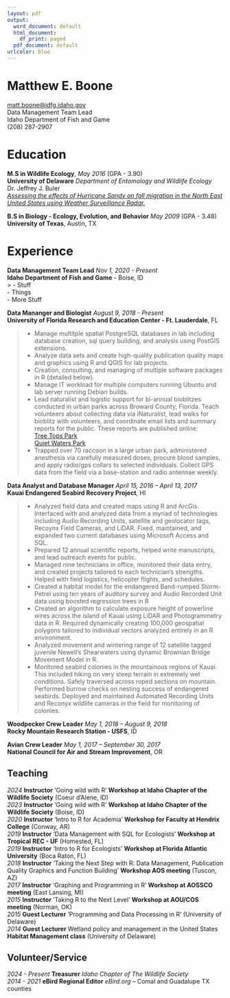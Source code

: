 ```yaml
---
layout: pdf
output:
  word_document: default
  html_document:
    df_print: paged
  pdf_document: default
urlcolor: blue
---
```



Matthew E. Boone  
============================================  
[matt.boone@idfg.idaho.gov](matt.boone@idfg.idaho.gov)   
Data Management Team Lead  
Idaho Department of Fish and Game  
(208) 287-2907

# Education  
**M.S in Wildlife Ecology**, *May 2016* (GPA - 3.90)  
**University of Delaware** *Department of Entomology and Wildlife Ecology*  
Dr. Jeffrey J. Buler  
[*Assessing the effects of Hurricane Sandy on fall migration in the North East United States using Weather Surveillance Radar.* ](http://udspace.udel.edu/handle/19716/19774)  

**B.S in Biology - Ecology, Evolution, and Behavior** *May 2009* (GPA - 3.48)  
**University of Texas**, Austin, TX  

# Experience  

**Data Management Team Lead** *Nov 1, 2020 - Present*  
**Idaho Department of Fish and Game** - Boise, ID  
> - Stuff  
- Things  
- More Stuff  

**Data Mananger and Biologist** *August 9, 2018 - Present*  
**University of Florida Research and Education Center - Ft. Lauderdale**, FL  

> - Manage multitple spatial PostgreSQL databases in lab including database creation, sql query building, and analysis using PostGIS extensions.
- Analyze data sets and create high-quality publication quality maps and graphics using R and QGIS for lab projects.
- Creation, consulting, and managing of multiple software packages in R (detailed below).
- Manage IT workload for multiple computers running Ubuntu and lab server running Debian builds.
- Lead naturalist and logistic support for bi-annual bioblitzes conducted in urban parks across Broward County, Florida. Teach volunteers about collecting data via iNaturalist, lead walks for bioblitz with volunteers, and coordinate email lists and summary reports for the public.
These reports are published online:  
[Tree Tops Park](https://mablab.org/post/2018-11-07-bioblitz-summary/)  
[Quiet Waters Park](https://mablab.org/post/qwp-bioblitz-sumdmary/)
- Trapped over 70 raccoon in a large urban park, administered anesthesia via carefully measured doses, procure blood samples, and apply radio/gps collars to selected individuals. Collect GPS data from the field via a base-station and radio antennae weekly.

**Data Analyst and Database Manager** *April 15, 2016 – April 13, 2017*  
**Kauai Endangered Seabird Recovery Project**, HI  

> -	Analyzed field data and created maps using R and ArcGis. Interfaced with and analyzed data from a myriad of technologies including Audio Recording Units, satellite and geolocator tags, Recoynx Field Cameras, and LiDAR. Fixed, maintained, and expanded two current databases using Microsoft Access and SQL.
-	Prepared 12 annual scientific reports, helped write manuscripts, and lead outreach events for public.
-	Managed nine technicians in office, monitored their data entry, and created projects tailored to each technician's strengths. Helped with field logistics, helicopter flights, and schedules.
-	Created a habitat model for the endangered Band-rumped Storm-Petrel using ten years of auditory survey and Audio Recorded Unit data using boosted regression trees in R
-	Created an algorithm to calculate exposure height of powerline wires across the island of Kauai using LiDAR and Photogrammetry data in R. Required dynamically creating 100,000 geospatial polygons tailored to individual vectors analyzed entirely in an R environment.
-	Analyzed movement and wintering range of 12 satellite tagged juvenile Newell’s Shearwaters using dynamic Brownian Bridge Movement Model in R.
- Monitored seabird colonies in the mountainous regions of Kauai. This included hiking on very steep
terrain in extremely wet conditions. Safely traversed across roped sections on mountain. Performed burrow checks on nesting success of endangered seabirds. Deployed and maintained Automated Recording Units and Reconyx wildlife cameras in the field for monitoring of colonies.

**Woodpecker Crew Leader** *May 1, 2018 – August 9, 2018*  
**Rocky Mountain Research Station - USFS**, ID  

**Avian Crew Leader** *May 1, 2017 – September 30, 2017*  
**National Council for Air and Stream Improvement**, OR  

## Teaching

*2024* **Instructor** 'Going wild with R' **Workshop at Idaho Chapter of the Wildlife Society** (Coeur d'Alene, ID)  
*2023* **Instructor** 'Going wild with R' **Workshop at Idaho Chapter of the Wildlife Society** (Boise, ID)  
*2020* **Instructor** 'Intro to R for Academia' **Workshop for Faculty at Hendrix College** (Conway, AR)  
*2019* **Instructor** 'Data Management with SQL for Ecologists' **Workshop at Tropical REC - UF** (Homested, FL)  
*2019* **Instructor** 'Intro to R for Ecologists' **Workshop at Florida Atlantic University** (Boca Raton, FL)  
*2018* **Instructor** 'Taking the Next Step with R: Data Management, Publication Quality Graphics and Function Building' **Workshop AOS meeting** (Tuscon, AZ)  
*2017* **Instructor** ‘Graphing and Programming in R’ **Workshop at AOSSCO meeting** (East Lansing, MI)    
*2015* **Instructor** 'Taking R to the Next Level' **Workshop at AOU/COS meeting** (Norman, OK)  
*2015* **Guest Lecturer** ‘Programming and Data Processing in R’ (University of Delaware)    
*2014* **Guest Lecturer** Wetland policy and management in the United States **Habitat Management class** (University of Delaware)     

## Volunteer/Service

*2024 - Present* **Treasurer** *Idaho Chapter of The Wildlife Society*  
*2014 - 2021* **eBird Regional Editor** *eBird.org* – Comal and Guadalupe TX counties  
